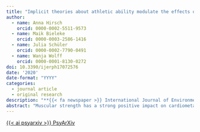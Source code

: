 ```yaml
---
title: "Implicit theories about athletic ability modulate the effects of if-then planning on performance in a standardized endurance task"
author:
  - name: Anna Hirsch
    orcid: 0000-0002-5511-9573
  - name: Maik Bieleke
    orcid: 0000-0003-2586-1416
  - name: Julia Schüler
    orcid: 0000-0002-7790-0491
  - name: Wanja Wolff
    orcid: 0000-0001-8130-0272
doi: 10.3390/ijerph17072576
date: '2020'
date-format: "YYYY"
categories:
  - journal article
  - original research
description: "**{{< fa newspaper >}} International Journal of Environmental Research and Public Health**"
abstract: "Muscular strength has a strong positive impact on cardiometabolic health and fitness. However, building up strength endurance requires effortful exercises. From a health perspective, it is important to understand which psychological strategies help people deal with straining exercise. Self-regulation strategies like if-then planning (also known as implementation intentions) appear particularly promising because they might directly alter how people deal with exercise-induced sensations. However, research on the effects of if-then planning on exercise performance has yielded mixed results so far. One possible reason for these inconsistent results is the lack of tailored interventions and the neglect of potential moderators. To address this, we investigated the efficacy of if-then plans that were tailored to perceived limits of endurance performance (i.e., perceptions of exertion versus pain). In addition, we investigated the effects of these tailored if-then plans while taking into account the potentially moderating effects of individual differences in implicit theories. Specifically, we were interested in the role of implicit theories about athletic performance (i.e., entity versus incremental beliefs) and about the limitation of athletic performance by mental versus physical factors (i.e., mind-over-body beliefs). *N* = 66 male students (age: *M* = 25.8 years, *SD* = 3.2) performed a static muscular endurance task twice (measurement: baseline task vs. main task) and were randomly assigned to a goal or an implementation intention condition. They were instructed to hold two intertwined rings for as long as possible while avoiding contacts between them (measure of performance: time-to-failure and errors). After the baseline task, participants were either given an implementation intention or were simply asked to rehearse the task instructions. The content of the instruction depended on whether they ascribed ultimate baseline task termination to perceptions of exertion or pain. After the main task, implicit theories on athletic ability were assessed. No differences in performance emerged between conditions. In the implementation intention condition, however, stronger entity beliefs were associated with increasing time-to-failure when participants planned to ignore exertion but with decreasing time-to-failure when they planned to ignore pain. This pattern of results was reversed with regard to mind-over-body beliefs. These findings indicate that the efficacy of psychological strategies hinges on recreational athletes’ beliefs regarding athletic performance."
---
```


<!-- PsyArXiv -->
<a 
  target = "_blank"
  class = "btn btn-dark rounded-pill"
  href = "https://doi.org/10.31234/osf.io/exwnf"
  role = "button">
{{< ai psyarxiv >}} PsyArXiv
</a>